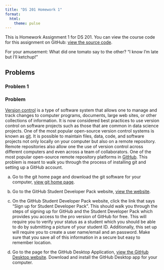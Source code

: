```yaml
---
title: "DS 201 Homework 1"
format: 
  html:
    theme: pulse  
---
```


This is Homework Assignment 1 for DS 201. You can view the course code for this assignment on GitHub: [view the source code](https://github.com/jmgraham30/ds_201_assignments/blob/main/homework_01/index.qmd).

For your amusement: What did one tomato say to the other? "I know I'm late but I'll ketchup!" 

## Problems

### Problem 1





### Problem 

[Version control](https://en.wikipedia.org/wiki/Version_control) is a type of software system that allows one to manage and track changes to computer programs, documents, large web sites, or other collections of information. It is now considered best practices to use version control on software projects such as those that are common in data science projects. One of the most popular open-source version control systems is known as [git](https://git-scm.com/). It is possible to maintain files, data, code, and software projects not only locally on your computer but also on a remote repository. Remote repositories also allow one the use of version control across different computers and even across a team of collaborators. One of the most popular open-source remote repository platforms in [GitHub](https://github.com/). This problem is meant to walk you through the process of installing git and setting up a GitHub account. 

a. Go to the git home page and download the git software for your computer, [view git home page](https://git-scm.com/).

b. Go to the GitHub Student Developer Pack website, [view the website](https://education.github.com/pack).

c. On the GitHub Student Developer Pack website, click the link that says "Sign up for Student Developer Pack". This should walk you through the steps of signing up for GitHub and the Student Developer Pack which provides you access to the pro version of GitHub for free. This will require you to verify your status as a student which you should be able to do by submitting a picture of your student ID. Additionally, this set up will require you to create a user name/email and an password. Make sure that you save all of this information in a secure but easy to remember location. 

d. Go to the page for the GitHub Desktop Application, [view the GitHub Desktop website](https://desktop.github.com/). Download and install the GitHub Desktop app for your computer. 


